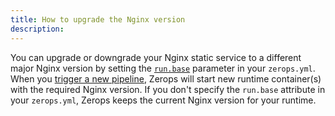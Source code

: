 ```yaml
---
title: How to upgrade the Nginx version
description:
---
```


You can upgrade or downgrade your Nginx static service to a different major Nginx version by setting the <a href="/nginx/how-to/build-pipeline#base-1">`run.base`</a> parameter in your `zerops.yml`. When you [trigger a new pipeline](/nginx/how-to/trigger-pipeline), Zerops will start new runtime container(s) with the required Nginx version. If you don't specify the `run.base` attribute in your `zerops.yml`, Zerops keeps the current Nginx version for your runtime.
